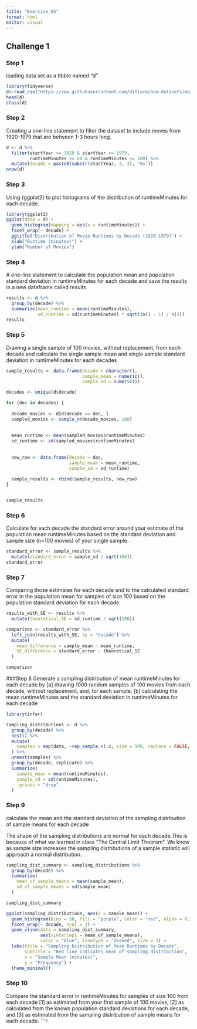 ```yaml
---
title: "Exercise_05"
format: html
editor: visual
---
```


## Challenge 1

### Step 1

loading data set as a tibble named "d"

```r
library(tidyverse)
d<-read_csv("https://raw.githubusercontent.com/difiore/ada-datasets/main/IMDB-movies.csv")
head(d)
class(d)
```

### Step 2

Creating a one-line statement to filter the dataset to include moves from 1920-1979 that are between 1-3 hours long.

```r
d <- d %>%
  filter(startYear >= 1920 & startYear <= 1979, 
         runtimeMinutes >= 60 & runtimeMinutes <= 180) %>%
  mutate(decade = paste0(substr(startYear, 3, 3), "0s"))
nrow(d)
```

### Step 3

Using {ggplot2} to plot histograms of the distribution of runtimeMinutes for each decade.

```r
library(ggplot2)
ggplot(data = d) + 
  geom_histogram(mapping = aes(x = runtimeMinutes)) + 
  facet_wrap(~ decade) + 
  ggtitle("Distribution of Movie Runtimes by Decade (1920-1979)") +
  xlab("Runtime (minutes)") + 
  ylab("Number of Movies")
```

### Step 4

A one-line statement to calculate the population mean and population standard deviation in runtimeMinutes for each decade and save the results in a new dataframe called results

```r
results <- d %>%
  group_by(decade) %>%
  summarize(mean_runtime = mean(runtimeMinutes),
            sd_runtime = sd(runtimeMinutes) * sqrt((n() - 1) / n()))
results
```

### Step 5

Drawing a single sample of 100 movies, without replacement, from each decade and calculate the single sample mean and single sample standard deviation in runtimeMinutes for each decades

```r
sample_results <- data.frame(decade = character(), 
                             sample_mean = numeric(),
                             sample_sd = numeric())

decades <- unique(d$decade)

for (dec in decades) {
 
  decade_movies <- d[d$decade == dec, ]
  sampled_movies <- sample_n(decade_movies, 100)
  
 
  mean_runtime <- mean(sampled_movies$runtimeMinutes)
  sd_runtime <- sd(sampled_movies$runtimeMinutes)
  
  
  new_row <- data.frame(decade = dec,
                        sample_mean = mean_runtime,
                        sample_sd = sd_runtime)
  
  sample_results <- rbind(sample_results, new_row)
}


sample_results
```

### Step 6

Calculate for each decade the standard error around your estimate of the population mean runtimeMinutes based on the standard deviation and sample size (n=100 movies) of your single sample.

```r
standard_error <- sample_results %>%
  mutate(standard_error = sample_sd / sqrt(100))
standard_error
```

### Step 7

Comparing those estimates for each decade and to the calculated standard error in the population mean for samples of size 100 based on the population standard deviation for each decade.

```r
results_with_SE <- results %>%
  mutate(theoretical_SE = sd_runtime / sqrt(100))

comparison <- standard_error %>%
  left_join(results_with_SE, by = "decade") %>%
  mutate(
    mean_difference = sample_mean - mean_runtime,
    SE_difference = standard_error - theoretical_SE
  )

comparison
```

###Step 8 
Generate a sampling distribution of mean runtimeMinutes for each decade by \[a\] drawing 1000 random samples of 100 movies from each decade, without replacement, and, for each sample, \[b\] calculating the mean runtimeMinutes and the standard deviation in runtimeMinutes for each decade

```r
library(infer)

sampling_distributions <- d %>%
  group_by(decade) %>%
  nest() %>%
  mutate(
    samples = map(data, ~rep_sample_n(.x, size = 100, replace = FALSE, reps = 1000))
  ) %>%
  unnest(samples) %>%
  group_by(decade, replicate) %>%
  summarize(
    sample_mean = mean(runtimeMinutes),
    sample_sd = sd(runtimeMinutes),
    .groups = "drop"
  )

```

### Step 9

calculate the mean and the standard deviation of the sampling distribution of sample means for each decade

The shape of the sampling distributions are normal for each decade.This is because of what we learned in class "The Central Limit Theorem". We know as sample size increases the sampling distributions of a sample statistic will approach a normal distribution.

```r
sampling_dist_summary <- sampling_distributions %>%
  group_by(decade) %>%
  summarize(
    mean_of_sample_means = mean(sample_mean),
    sd_of_sample_means = sd(sample_mean)
  )

sampling_dist_summary

ggplot(sampling_distributions, aes(x = sample_mean)) +
  geom_histogram(bins = 30, fill = "purple", color = "red", alpha = 0.7) +
  facet_wrap(~ decade, ncol = 2) +
  geom_vline(data = sampling_dist_summary, 
             aes(xintercept = mean_of_sample_means), 
             color = "blue", linetype = "dashed", size = 1) +
  labs(title = "Sampling Distribution of Mean Runtimes by Decade",
       subtitle = "Red line indicates mean of sampling distribution",
       x = "Sample Mean (minutes)",
       y = "Frequency") +
  theme_minimal()

```

### Step 10
Compare the standard error in runtimeMinutes for samples of size 100 from each decade [1] as estimated from your first sample of 100 movies, [2] as calculated from the known population standard deviations for each decade, and [3] as estimated from the sampling distribution of sample means for each decade.
```r


